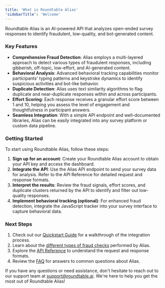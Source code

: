 ```yaml
---
title: 'What is Roundtable Alias'
'sidebarTitle': 'Welcome'
---
```


Roundtable Alias is an AI-powered API that analyzes open-ended survey responses to identify fraudulent, low-quality, and bot-generated content.

### Key Features

- **Comprehensive Fraud Detection**: Alias employs a multi-layered approach to detect various types of fraudulent responses, including gibberish, off-topic, low-effort, and AI-generated content.
- **Behavioral Analysis**: Advanced behavioral tracking capabilities monitor participants' typing patterns and keystroke dynamics to identify suspicious activities and bot-like behavior.
- **Duplicate Detection**: Alias uses text similarity algorithms to flag duplicate and near-duplicate responses within and across participants.
- **Effort Scoring**: Each response receives a granular effort score between 1 and 10, helping you assess the level of engagement and thoughtfulness in participant answers.
- **Seamless Integration**: With a simple API endpoint and well-documented libraries, Alias can be easily integrated into any survey platform or custom data pipeline.

### Getting Started
To start using Roundtable Alias, follow these steps:

1. **Sign up for an account**: Create your Roundtable Alias account to obtain your API key and access the dashboard.
2. **Integrate the API**: Use the Alias API endpoint to send your survey data for analysis. Refer to the API Reference for detailed request and response formats.
3. **Interpret the results**: Review the fraud signals, effort scores, and duplicate clusters returned by the API to identify and filter out low-quality responses.
4. **Implement behavioral tracking (optional)**: For enhanced fraud detection, integrate the JavaScript tracker into your survey interface to capture behavioral data.

### Next Steps

1. Check out our [Quickstart Guide](quickstart) for a walkthrough of the integration process.
2. Learn about the [different types of fraud checks](Overview) performed by Alias.
3. Explore the [API Reference](api-reference/v015) to understand the request and response formats.
4. Review the [FAQ](faq) for answers to common questions about Alias.

If you have any questions or need assistance, don't hesitate to reach out to our support team at support@roundtable.ai. We're here to help you get the most out of Roundtable Alias!